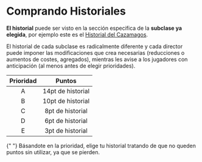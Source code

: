 
# Comprando Historiales

**El historial** puede ser visto en la sección especifica de la **subclase ya elegida**,
por ejemplo este es el [Historial del Cazamagos](/docs/list-classes/w-mage/mage-hunter#historial).

El historial de cada subclase es radicalmente diferente y cada director puede
imponer las modificaciones que crea necesarias (reducciones o aumentos de
costes, agregados), mientras les avise a los jugadores con anticipación
(al menos antes de elegir prioridades).

| Prioridad |      Puntos       |
| :-------: | :---------------: |
|     A     | 14pt de historial |
|     B     | 10pt de historial |
|     C     | 8pt de historial  |
|     D     | 6pt de historial  |
|     E     | 3pt de historial  |

<Callout type="info" emoji="✏️">
  {" "}
  Básandote en la prioridad, elige tu historial tratando de que no queden puntos
  sin utilizar, ya que se pierden.
</Callout>
